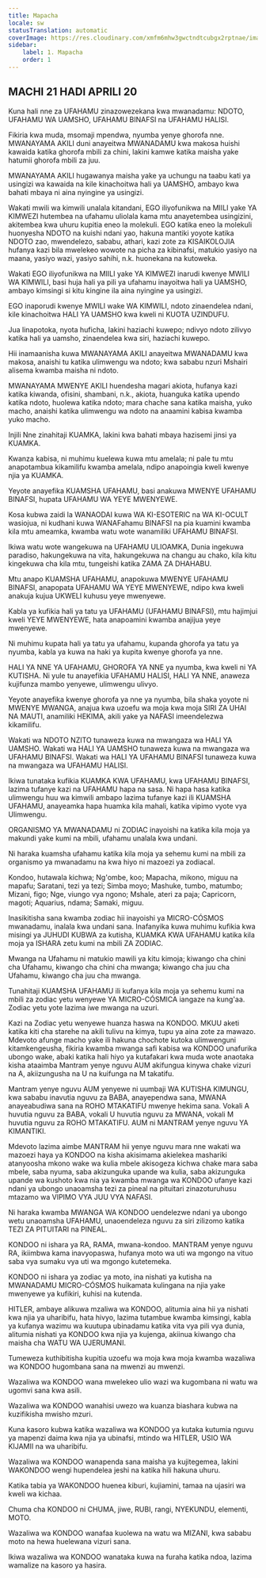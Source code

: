 ```yaml
---
title: Mapacha
locale: sw
statusTranslation: automatic
coverImage: https://res.cloudinary.com/xmfm6mhw3gwctndtcubgx2rptnae/image/upload/v1741354450/small_cover_tratado_esoterico_de_astrologia_hermetica_6210a35442.webp
sidebar:
    label: 1. Mapacha
    order: 1
---
```

## MACHI 21 HADI APRILI 20

Kuna hali nne za UFAHAMU zinazowezekana kwa mwanadamu: NDOTO, UFAHAMU WA UAMSHO, UFAHAMU BINAFSI na UFAHAMU HALISI.

Fikiria kwa muda, msomaji mpendwa, nyumba yenye ghorofa nne. MWANAYAMA AKILI duni anayeitwa MWANADAMU kwa makosa huishi kawaida katika ghorofa mbili za chini, lakini kamwe katika maisha yake hatumii ghorofa mbili za juu.

MWANAYAMA AKILI hugawanya maisha yake ya uchungu na taabu kati ya usingizi wa kawaida na kile kinachoitwa hali ya UAMSHO, ambayo kwa bahati mbaya ni aina nyingine ya usingizi.

Wakati mwili wa kimwili unalala kitandani, EGO iliyofunikwa na MIILI yake YA KIMWEZI hutembea na ufahamu uliolala kama mtu anayetembea usingizini, akitembea kwa uhuru kupitia eneo la molekuli. EGO katika eneo la molekuli huonyesha NDOTO na kuishi ndani yao, hakuna mantiki yoyote katika NDOTO zao, mwendelezo, sababu, athari, kazi zote za KISAIKOLOJIA hufanya kazi bila mwelekeo wowote na picha za kibinafsi, matukio yasiyo na maana, yasiyo wazi, yasiyo sahihi, n.k. huonekana na kutoweka.

Wakati EGO iliyofunikwa na MIILI yake YA KIMWEZI inarudi kwenye MWILI WA KIMWILI, basi huja hali ya pili ya ufahamu inayoitwa hali ya UAMSHO, ambayo kimsingi si kitu kingine ila aina nyingine ya usingizi.

EGO inaporudi kwenye MWILI wake WA KIMWILI, ndoto zinaendelea ndani, kile kinachoitwa HALI YA UAMSHO kwa kweli ni KUOTA UZINDUFU.

Jua linapotoka, nyota huficha, lakini haziachi kuwepo; ndivyo ndoto zilivyo katika hali ya uamsho, zinaendelea kwa siri, haziachi kuwepo.

Hii inamaanisha kuwa MWANAYAMA AKILI anayeitwa MWANADAMU kwa makosa, anaishi tu katika ulimwengu wa ndoto; kwa sababu nzuri Mshairi alisema kwamba maisha ni ndoto.

MWANAYAMA MWENYE AKILI huendesha magari akiota, hufanya kazi katika kiwanda, ofisini, shambani, n.k., akiota, huanguka katika upendo katika ndoto, huolewa katika ndoto; mara chache sana katika maisha, yuko macho, anaishi katika ulimwengu wa ndoto na anaamini kabisa kwamba yuko macho.

Injili Nne zinahitaji KUAMKA, lakini kwa bahati mbaya hazisemi jinsi ya KUAMKA.

Kwanza kabisa, ni muhimu kuelewa kuwa mtu amelala; ni pale tu mtu anapotambua kikamilifu kwamba amelala, ndipo anapoingia kweli kwenye njia ya KUAMKA.

Yeyote anayefika KUAMSHA UFAHAMU, basi anakuwa MWENYE UFAHAMU BINAFSI, hupata UFAHAMU WA YEYE MWENYEWE.

Kosa kubwa zaidi la WANAODAI kuwa WA KI-ESOTERIC na WA KI-OCULT wasiojua, ni kudhani kuwa WANAFahamu BINAFSI na pia kuamini kwamba kila mtu ameamka, kwamba watu wote wanamiliki UFAHAMU BINAFSI.

Ikiwa watu wote wangekuwa na UFAHAMU ULIOAMKA, Dunia ingekuwa paradiso, hakungekuwa na vita, hakungekuwa na changu au chako, kila kitu kingekuwa cha kila mtu, tungeishi katika ZAMA ZA DHAHABU.

Mtu anapo KUAMSHA UFAHAMU, anapokuwa MWENYE UFAHAMU BINAFSI, anapopata UFAHAMU WA YEYE MWENYEWE, ndipo kwa kweli anakuja kujua UKWELI kuhusu yeye mwenyewe.

Kabla ya kufikia hali ya tatu ya UFAHAMU (UFAHAMU BINAFSI), mtu hajimjui kweli YEYE MWENYEWE, hata anapoamini kwamba anajijua yeye mwenyewe.

Ni muhimu kupata hali ya tatu ya ufahamu, kupanda ghorofa ya tatu ya nyumba, kabla ya kuwa na haki ya kupita kwenye ghorofa ya nne.

HALI YA NNE YA UFAHAMU, GHOROFA YA NNE ya nyumba, kwa kweli ni YA KUTISHA. Ni yule tu anayefikia UFAHAMU HALISI, HALI YA NNE, anaweza kujifunza mambo yenyewe, ulimwengu ulivyo.

Yeyote anayefika kwenye ghorofa ya nne ya nyumba, bila shaka yoyote ni MWENYE MWANGA, anajua kwa uzoefu wa moja kwa moja SIRI ZA UHAI NA MAUTI, anamiliki HEKIMA, akili yake ya NAFASI imeendelezwa kikamilifu.

Wakati wa NDOTO NZITO tunaweza kuwa na mwangaza wa HALI YA UAMSHO. Wakati wa HALI YA UAMSHO tunaweza kuwa na mwangaza wa UFAHAMU BINAFSI. Wakati wa HALI YA UFAHAMU BINAFSI tunaweza kuwa na mwangaza wa UFAHAMU HALISI.

Ikiwa tunataka kufikia KUAMKA KWA UFAHAMU, kwa UFAHAMU BINAFSI, lazima tufanye kazi na UFAHAMU hapa na sasa. Ni hapa hasa katika ulimwengu huu wa kimwili ambapo lazima tufanye kazi ili KUAMSHA UFAHAMU, anayeamka hapa huamka kila mahali, katika vipimo vyote vya Ulimwengu.

ORGANISMO YA MWANADAMU ni ZODIAC inayoishi na katika kila moja ya makundi yake kumi na mbili, ufahamu unalala kwa undani.

Ni haraka kuamsha ufahamu katika kila moja ya sehemu kumi na mbili za organismo ya mwanadamu na kwa hiyo ni mazoezi ya zodiacal.

Kondoo, hutawala kichwa; Ng'ombe, koo; Mapacha, mikono, miguu na mapafu; Saratani, tezi ya tezi; Simba moyo; Mashuke, tumbo, matumbo; Mizani, figo; Nge, viungo vya ngono; Mshale, ateri za paja; Capricorn, magoti; Aquarius, ndama; Samaki, miguu.

Inasikitisha sana kwamba zodiac hii inayoishi ya MICRO-CÓSMOS mwanadamu, inalala kwa undani sana. Inafanyika kuwa muhimu kufikia kwa misingi ya JUHUDI KUBWA za kutisha, KUAMKA KWA UFAHAMU katika kila moja ya ISHARA zetu kumi na mbili ZA ZODIAC.

Mwanga na Ufahamu ni matukio mawili ya kitu kimoja; kiwango cha chini cha Ufahamu, kiwango cha chini cha mwanga; kiwango cha juu cha Ufahamu, kiwango cha juu cha mwanga.

Tunahitaji KUAMSHA UFAHAMU ili kufanya kila moja ya sehemu kumi na mbili za zodiac yetu wenyewe YA MICRO-CÓSMICA iangaze na kung'aa. Zodiac yetu yote lazima iwe mwanga na uzuri.

Kazi na Zodiac yetu wenyewe huanza haswa na KONDOO. MKUU aketi katika kiti cha starehe na akili tulivu na kimya, tupu ya aina zote za mawazo. Mdevoto afunge macho yake ili hakuna chochote kutoka ulimwenguni kitamkengeusha, fikiria kwamba mwanga safi kabisa wa KONDOO unafurika ubongo wake, abaki katika hali hiyo ya kutafakari kwa muda wote anaotaka kisha ataaimba Mantram yenye nguvu AUM akifungua kinywa chake vizuri na A, akiizungusha na U na kuifunga na M takatifu.

Mantram yenye nguvu AUM yenyewe ni uumbaji WA KUTISHA KIMUNGU, kwa sababu inavutia nguvu za BABA, anayependwa sana, MWANA anayeabudiwa sana na ROHO MTAKATIFU mwenye hekima sana. Vokali A huvutia nguvu za BABA, vokali U huvutia nguvu za MWANA, vokali M huvutia nguvu za ROHO MTAKATIFU. AUM ni MANTRAM yenye nguvu YA KIMANTIKI.

Mdevoto lazima aimbe MANTRAM hii yenye nguvu mara nne wakati wa mazoezi haya ya KONDOO na kisha akisimama akielekea mashariki atanyoosha mkono wake wa kulia mbele akisogeza kichwa chake mara saba mbele, saba nyuma, saba akizunguka upande wa kulia, saba akizunguka upande wa kushoto kwa nia ya kwamba mwanga wa KONDOO ufanye kazi ndani ya ubongo unaoamsha tezi za pineal na pituitari zinazoturuhusu mtazamo wa VIPIMO VYA JUU VYA NAFASI.

Ni haraka kwamba MWANGA WA KONDOO uendelezwe ndani ya ubongo wetu unaoamsha UFAHAMU, unaoendeleza nguvu za siri zilizomo katika TEZI ZA PITUITARI na PINEAL.

KONDOO ni ishara ya RA, RAMA, mwana-kondoo. MANTRAM yenye nguvu RA, ikiimbwa kama inavyopaswa, hufanya moto wa uti wa mgongo na vituo saba vya sumaku vya uti wa mgongo kutetemeka.

KONDOO ni ishara ya zodiac ya moto, ina nishati ya kutisha na MWANADAMU MICRO-CÓSMOS huikamata kulingana na njia yake mwenyewe ya kufikiri, kuhisi na kutenda.

HITLER, ambaye alikuwa mzaliwa wa KONDOO, alitumia aina hii ya nishati kwa njia ya uharibifu, hata hivyo, lazima tutambue kwamba kimsingi, kabla ya kufanya wazimu wa kuutupa ubinadamu katika vita vya pili vya dunia, alitumia nishati ya KONDOO kwa njia ya kujenga, akiinua kiwango cha maisha cha WATU WA UJERUMANI.

Tumeweza kuthibitisha kupitia uzoefu wa moja kwa moja kwamba wazaliwa wa KONDOO hugombana sana na mwenzi au mwenzi.

Wazaliwa wa KONDOO wana mwelekeo ulio wazi wa kugombana ni watu wa ugomvi sana kwa asili.

Wazaliwa wa KONDOO wanahisi uwezo wa kuanza biashara kubwa na kuzifikisha mwisho mzuri.

Kuna kasoro kubwa katika wazaliwa wa KONDOO ya kutaka kutumia nguvu ya mapenzi daima kwa njia ya ubinafsi, mtindo wa HITLER, USIO WA KIJAMII na wa uharibifu.

Wazaliwa wa KONDOO wanapenda sana maisha ya kujitegemea, lakini WAKONDOO wengi hupendelea jeshi na katika hili hakuna uhuru.

Katika tabia ya WAKONDOO huenea kiburi, kujiamini, tamaa na ujasiri wa kweli wa kichaa.

Chuma cha KONDOO ni CHUMA, jiwe, RUBI, rangi, NYEKUNDU, elementi, MOTO.

Wazaliwa wa KONDOO wanafaa kuolewa na watu wa MIZANI, kwa sababu moto na hewa huelewana vizuri sana.

Ikiwa wazaliwa wa KONDOO wanataka kuwa na furaha katika ndoa, lazima wamalize na kasoro ya hasira.

